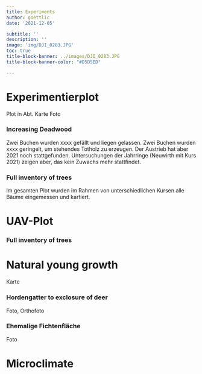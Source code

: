 ```yaml
---
title: Experiments
author: goettlic
date: '2021-12-05'

subtitle: ''
description: ''
image: 'img/DJI_0283.JPG'
toc: true
title-block-banner: ../images/DJI_0283.JPG
title-block-banner-color: "#D5D5ED"

---
```

# Experimentierplot
Plot in Abt. 
Karte
Foto

### Increasing Deadwood
Zwei Buchen wurden xxxx gefällt und liegen gelassen. Zwei Buchen wurden xxxx geringelt, um stehendes Totholz zu erzeugen. Der Austrieb hat aber 2021 noch stattgefunden. Untersuchungen der Jahrringe (Neuwirth mit Kurs 2021) zeigen aber, das kein Zuwachs mehr stattfindet.

### Full inventory of trees
Im gesamten Plot wurden im Rahmen von unterschiedlichen Kursen alle Bäume eingemessen und kartiert. 

# UAV-Plot

### Full inventory of trees

# Natural young growth
Karte

### Hordengatter to exclosure of deer
Foto, Orthofoto

### Ehemalige Fichtenfläche
Foto

# Microclimate
